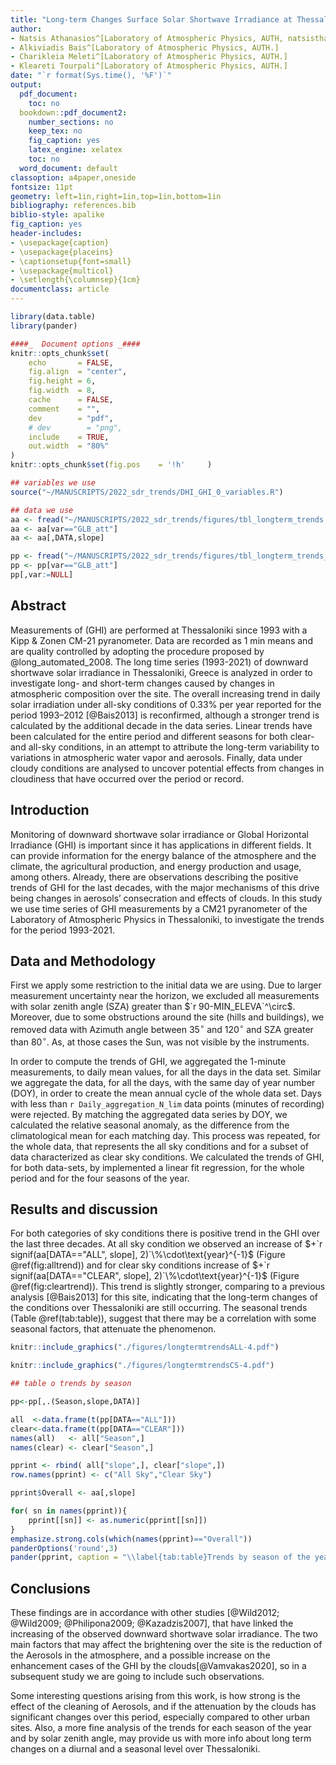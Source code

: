 ```yaml
---
title: "Long-term Changes Surface Solar Shortwave Irradiance at Thessaloniki, Greece under Clear- and All-sky Conditions"
author:
- Natsis Athanasios^[Laboratory of Atmospheric Physics, AUTH, natsisthanasis@gmail.com]
- Alkiviadis Bais^[Laboratory of Atmospheric Physics, AUTH.]
- Charikleia Meleti^[Laboratory of Atmospheric Physics, AUTH.]
- Kleareti Tourpali^[Laboratory of Atmospheric Physics, AUTH.]
date: "`r format(Sys.time(), '%F')`"
output:
  pdf_document:
    toc: no
  bookdown::pdf_document2:
    number_sections: no
    keep_tex: no
    fig_caption: yes
    latex_engine: xelatex
    toc: no
  word_document: default
classoption: a4paper,oneside
fontsize: 11pt
geometry: left=1in,right=1in,top=1in,bottom=1in
bibliography: references.bib
biblio-style: apalike
fig_caption: yes
header-includes:
- \usepackage{caption}
- \usepackage{placeins}
- \captionsetup{font=small}
- \usepackage{multicol}
- \setlength{\columnsep}{1cm}
documentclass: article
---
```


```r
library(data.table)
library(pander)

####_  Document options _####
knitr::opts_chunk$set(
	echo       = FALSE,
	fig.align  = "center",
	fig.height = 6,
	fig.width  = 8,
	cache      = FALSE,
	comment    = "",
	dev        = "pdf",
	# dev        = "png",
	include    = TRUE,
	out.width  = "80%"
)
knitr::opts_chunk$set(fig.pos    = '!h'     )

## variables we use
source("~/MANUSCRIPTS/2022_sdr_trends/DHI_GHI_0_variables.R")

## data we use
aa <- fread("~/MANUSCRIPTS/2022_sdr_trends/figures/tbl_longterm_trends.dat")
aa <- aa[var=="GLB_att"]
aa <- aa[,DATA,slope]

pp <- fread("~/MANUSCRIPTS/2022_sdr_trends/figures/tbl_longterm_trends_season.dat")
pp <- pp[var=="GLB_att"]
pp[,var:=NULL]

```

## Abstract

Measurements of (GHI) are performed at Thessaloniki since 1993 with a Kipp & Zonen CM-21 pyranometer. Data are recorded as 1 min means and are quality controlled by adopting the procedure proposed by @long_automated_2008. The long time series (1993-2021) of downward shortwave solar irradiance in Thessaloniki, Greece is analyzed in order to investigate long- and short-term changes caused by changes in atmospheric composition over the site. The overall increasing trend in daily solar irradiation under all-sky conditions of 0.33% per year reported for the period 1993–2012 
[@Bais2013] is reconfirmed, although a stronger trend is calculated by the additional decade in the data series. Linear trends have been calculated for the entire period and different seasons for both clear- and all-sky conditions, in an attempt to attribute the long-term variability to variations in atmospheric water vapor and aerosols. Finally, data under cloudy conditions are analysed to uncover potential effects from changes in cloudiness that have occurred over the period or record.





## Introduction

Monitoring of downward shortwave solar irradiance or Global Horizontal Irradiance (GHI) is important since it has applications in different fields. It can provide information for the energy balance of the atmosphere and the climate, the agricultural production, and energy production and usage, among others. Already, there are observations describing the positive trends of GHI for the last decades, with the major mechanisms of this drive being changes in aerosols’ consecration and effects of clouds. In this study we use time series of GHI measurements by a CM21 pyranometer of the Laboratory of Atmospheric Physics in Thessaloniki, to investigate the trends for the period 1993-2021.


## Data and Methodology

<!-- todo -->


First we apply some restriction to the initial data we are using. Due to larger measurement uncertainty near the horizon, we excluded all measurements with solar zenith angle (SZA) greater than $`r 90-MIN_ELEVA`^\circ$. Moreover, due to some obstructions around the site (hills and buildings), we removed data with Azimuth angle between $35^\circ$ and $120^\circ$ and SZA greater than $80^\circ$. As, at those cases the Sun, was not visible by the instruments.

In order to compute the trends of GHI, we aggregated the 1-minute measurements, to daily mean values, for all the days in the data set. Similar we aggregate the data, for all the days, with the same day of year number (DOY), in order to create the mean annual cycle of the whole data set. Days with less than `r Daily_aggregation_N_lim` data points (minutes of recording) were rejected. By matching the aggregated data series by DOY, we calculated the relative seasonal anomaly, as the difference from the climatological mean for each matching day. This process was repeated, for the whole data, that represents the all sky conditions and for a subset of data characterized as clear sky conditions. We calculated the trends of GHI, for both data-sets, by implemented a linear fit regression, for the whole period and for the four seasons of the year.

## Results and discussion


For both categories of sky conditions there is positive trend in the GHI over the last three decades. At all sky condition we observed an increase of $+`r signif(aa[DATA=="ALL", slope], 2)`\%\cdot\text{year}^{-1}$ (Figure \@ref(fig:alltrend)) and for clear sky conditions increase of $+`r signif(aa[DATA=="CLEAR", slope], 2)`\%\cdot\text{year}^{-1}$ (Figure \@ref(fig:cleartrend)). This trend is slightly stronger, comparing to a previous analysis [@Bais2013] for this site, indicating that the long-term changes of the conditions over Thessaloniki are still occurring. The seasonal trends (Table \@ref(tab:table)), suggest that there may be a correlation with some seasonal factors, that attenuate the phenomenon.

```r
knitr::include_graphics("./figures/longtermtrendsALL-4.pdf")
```

```r
knitr::include_graphics("./figures/longtermtrendsCS-4.pdf")
```

```r
## table o trends by season

pp<-pp[,.(Season,slope,DATA)]

all  <-data.frame(t(pp[DATA=="ALL"]))
clear<-data.frame(t(pp[DATA=="CLEAR"]))
names(all)   <- all["Season",]
names(clear) <- clear["Season",]

pprint <- rbind( all["slope",], clear["slope",])
row.names(pprint) <- c("All Sky","Clear Sky")

pprint$Overall <- aa[,slope] 

for( sn in names(pprint)){
    pprint[[sn]] <- as.numeric(pprint[[sn]])
}
emphasize.strong.cols(which(names(pprint)=="Overall"))
panderOptions('round',3)
pander(pprint, caption = "\\label{tab:table}Trends by season of the year, for clear and all sky conditions. The statistical significance of all trends is greater than $99\\%$.")

```

## Conclusions

These findings are in accordance with other studies [@Wild2012; @Wild2009; @Philipona2009; @Kazadzis2007], that have linked the increasing of the observed downward shortwave solar irradiance. The two main factors that may affect the brightening over the site is the reduction of the Aerosols in the atmosphere, and a possible increase on the enhancement cases of the GHI by the clouds[@Vamvakas2020], so in a subsequent study we are going to include such observations.

Some interesting questions arising from this work, is how strong is the effect of the cleaning of Aerosols, and if the attenuation by the clouds has significant changes over this period, especially compared to other urban sites. Also, a more fine analysis of the trends for each season of the year and by solar zenith angle, may provide us with more info about long term changes on a diurnal and a seasonal level over Thessaloniki.

\vfill

